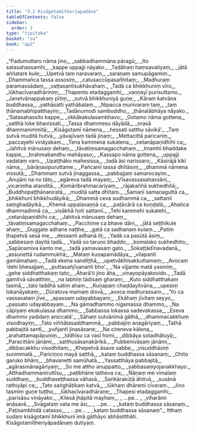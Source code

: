 ```yaml
---
title: "3.2 Kisāgotamītherīapadāna"
tableOfContents: false
sidebar:
  order: 3
type: "tipitaka"
basket: "su"
book: "ap2"
---
```



<DynamicBreadcrumb />

<Division number="55" book="ap2">

<Paragraph number="750" type="verses" book="ap2">
_“Padumuttaro nāma jino,_  
_sabbadhammāna pāragū;_  
_Ito satasahassamhi,_  
_kappe uppajji nāyako._  

</Paragraph>

</Division>
<Division number="56" book="ap2">

<Paragraph number="751" type="verses" book="ap2">
_Tadāhaṃ haṃsavatiyaṃ,_  
_jātā aññatare kule;_  
_Upetvā taṃ naravaraṃ,_  
_saraṇaṃ samupāgamiṃ._  

</Paragraph>

</Division>
<Division number="57" book="ap2">

<Paragraph number="752" type="verses" book="ap2">
_Dhammañca tassa assosiṃ,_  
_catusaccūpasañhitaṃ;_  
_Madhuraṃ paramassādaṃ,_  
_vaṭṭasantisukhāvahaṃ._  

</Paragraph>

</Division>
<Division number="58" book="ap2">

<Paragraph number="753" type="verses" book="ap2">
_Tadā ca bhikkhuniṃ vīro,_  
_lūkhacīvaradhāriniṃ;_  
_Ṭhapento etadaggamhi,_  
_vaṇṇayī purisuttamo._  

</Paragraph>

</Division>
<Division number="59" book="ap2">

<Paragraph number="754" type="verses" book="ap2">
_Janetvānappakaṃ pītiṃ,_  
_sutvā bhikkhuniyā guṇe;_  
_Kāraṃ katvāna buddhassa,_  
_yathāsatti yathābalaṃ._  

</Paragraph>

</Division>
<Division number="60" book="ap2">

<Paragraph number="755" type="verses" book="ap2">
_Nipacca munivaraṃ taṃ,_  
_taṃ ṭhānamabhipatthayiṃ;_  
_Tadānumodi sambuddho,_  
_ṭhānalābhāya nāyako._  

</Paragraph>

</Division>
<Division number="61" book="ap2">

<Paragraph number="756" type="verses" book="ap2">
_‘Satasahassito kappe,_  
_okkākakulasambhavo;_  
_Gotamo nāma gottena,_  
_satthā loke bhavissati._  

</Paragraph>

</Division>
<Division number="62" book="ap2">

<Paragraph number="757" type="verses" book="ap2">
_Tassa dhammesu dāyādā,_  
_orasā dhammanimmitā;_  
_Kisāgotamī nāmena,_  
_hessati satthu sāvikā’._  

</Paragraph>

</Division>
<Division number="63" book="ap2">

<Paragraph number="758" type="verses" book="ap2">
_Taṃ sutvā muditā hutvā,_  
_yāvajīvaṃ tadā jinaṃ;_  
_Mettacittā paricariṃ,_  
_paccayehi vināyakaṃ._  

</Paragraph>

</Division>
<Division number="64" book="ap2">

<Paragraph number="759" type="verses" book="ap2">
_Tena kammena sukatena,_  
_cetanāpaṇidhīhi ca;_  
_Jahitvā mānusaṃ dehaṃ,_  
_tāvatiṃsamagacchahaṃ._  

</Paragraph>

</Division>
<Division number="65" book="ap2">

<Paragraph number="760" type="verses" book="ap2">
_Imamhi bhaddake kappe,_  
_brahmabandhu mahāyaso;_  
_Kassapo nāma gottena,_  
_uppajji vadataṃ varo._  

</Paragraph>

</Division>
<Division number="66" book="ap2">

<Paragraph number="761" type="verses" book="ap2">
_Upaṭṭhāko mahesissa,_  
_tadā āsi narissaro;_  
_Kāsirājā kikī nāma,_  
_bārāṇasipuruttame._  

</Paragraph>

</Division>
<Division number="67" book="ap2">

<Paragraph number="762" type="verses" book="ap2">
_Pañcamī tassa dhītāsiṃ,_  
_dhammā nāmena vissutā;_  
_Dhammaṃ sutvā jinaggassa,_  
_pabbajjaṃ samarocayiṃ._  

</Paragraph>

</Division>
<Division number="68" book="ap2">

<Paragraph number="763" type="verses" book="ap2">
_Anujāni na no tāto,_  
_agāreva tadā mayaṃ;_  
_Vīsavassasahassāni,_  
_vicarimha atanditā._  

</Paragraph>

</Division>
<Division number="69" book="ap2">

<Paragraph number="764" type="verses" book="ap2">
_Komāribrahmacariyaṃ,_  
_rājakaññā sukhedhitā;_  
_Buddhopaṭṭhānaniratā,_  
_muditā satta dhītaro._  

</Paragraph>

</Division>
<Division number="70" book="ap2">

<Paragraph number="765" type="verses" book="ap2">
_Samaṇī samaṇaguttā ca,_  
_bhikkhunī bhikkhudāyikā;_  
_Dhammā ceva sudhammā ca,_  
_sattamī saṃghadāyikā._  

</Paragraph>

</Division>
<Division number="71" book="ap2">

<Paragraph number="766" type="verses" book="ap2">
_Khemā uppalavaṇṇā ca,_  
_paṭācārā ca kuṇḍalā;_  
_Ahañca dhammadinnā ca,_  
_visākhā hoti sattamī._  

</Paragraph>

</Division>
<Division number="72" book="ap2">

<Paragraph number="767" type="verses" book="ap2">
_Tehi kammehi sukatehi,_  
_cetanāpaṇidhīhi ca;_  
_Jahitvā mānusaṃ dehaṃ,_  
_tāvatiṃsamagacchahaṃ._  

</Paragraph>

</Division>
<Division number="73" book="ap2">

<Paragraph number="768" type="verses" book="ap2">
_Pacchime ca bhave dāni,_  
_jātā seṭṭhikule ahaṃ;_  
_Duggate adhane naṭṭhe,_  
_gatā ca sadhanaṃ kulaṃ._  

</Paragraph>

</Division>
<Division number="74" book="ap2">

<Paragraph number="769" type="verses" book="ap2">
_Patiṃ ṭhapetvā sesā me,_  
_dessanti adhanā iti;_  
_Yadā ca pasūtā āsiṃ,_  
_sabbesaṃ dayitā tadā._  

</Paragraph>

</Division>
<Division number="75" book="ap2">

<Paragraph number="770" type="verses" book="ap2">
_Yadā so taruṇo bhaddo,_  
_komalako sukhedhito;_  
_Sapāṇamiva kanto me,_  
_tadā yamavasaṃ gato._  

</Paragraph>

</Division>
<Division number="76" book="ap2">

<Paragraph number="771" type="verses" book="ap2">
_Sokaṭṭādīnavadanā,_  
_assunettā rudammukhā;_  
_Mataṃ kuṇapamādāya,_  
_vilapantī gamāmahaṃ._  

</Paragraph>

</Division>
<Division number="77" book="ap2">

<Paragraph number="772" type="verses" book="ap2">
_Tadā ekena sandiṭṭhā,_  
_upetvābhisakkuttamaṃ;_  
_Avocaṃ ‘dehi bhesajjaṃ,_  
_puttasañjīvananti bho’._  

</Paragraph>

</Division>
<Division number="78" book="ap2">

<Paragraph number="773" type="verses" book="ap2">
_‘Na vijjante matā yasmiṃ,_  
_gehe siddhatthakaṃ tato;_  
_Āharā’ti jino āha,_  
_vinayopāyakovido._  

</Paragraph>

</Division>
<Division number="79" book="ap2">

<Paragraph number="774" type="verses" book="ap2">
_Tadā gamitvā sāvatthiṃ,_  
_na labhiṃ tādisaṃ gharaṃ;_  
_Kuto siddhatthakaṃ tasmā,_  
_tato laddhā satiṃ ahaṃ._  

</Paragraph>

</Division>
<Division number="80" book="ap2">

<Paragraph number="775" type="verses" book="ap2">
_Kuṇapaṃ chaḍḍayitvāna,_  
_upesiṃ lokanāyakaṃ;_  
_Dūratova mamaṃ disvā,_  
_avoca madhurassaro._  

</Paragraph>

</Division>
<Division number="81" book="ap2">

<Paragraph number="776" type="verses" book="ap2">
_‘Yo ca vassasataṃ jīve,_  
_apassaṃ udayabbayaṃ;_  
_Ekāhaṃ jīvitaṃ seyyo,_  
_passato udayabbayaṃ._  

</Paragraph>

</Division>
<Division number="82" book="ap2">

<Paragraph number="777" type="verses" book="ap2">
_Na gāmadhammo nigamassa dhammo,_  
_Na cāpiyaṃ ekakulassa dhammo;_  
_Sabbassa lokassa sadevakassa,_  
_Eseva dhammo yadidaṃ aniccatā’._  

</Paragraph>

</Division>
<Division number="83" book="ap2">

<Paragraph number="778" type="verses" book="ap2">
_Sāhaṃ sutvānimā gāthā,_  
_dhammacakkhuṃ visodhayiṃ;_  
_Tato viññātasaddhammā,_  
_pabbajiṃ anagāriyaṃ._  

</Paragraph>

</Division>
<Division number="84" book="ap2">

<Paragraph number="779" type="verses" book="ap2">
_Tathā pabbajitā santī,_  
_yuñjantī jinasāsane;_  
_Na cireneva kālena,_  
_arahattamapāpuṇiṃ._  

</Paragraph>

</Division>
<Division number="85" book="ap2">

<Paragraph number="780" type="verses" book="ap2">
_Iddhīsu ca vasī homi,_  
_dibbāya sotadhātuyā;_  
_Paracittāni jānāmi,_  
_satthusāsanakārikā._  

</Paragraph>

</Division>
<Division number="86" book="ap2">

<Paragraph number="781" type="verses" book="ap2">
_Pubbenivāsaṃ jānāmi,_  
_dibbacakkhu visodhitaṃ;_  
_Khepetvā āsave sabbe,_  
_visuddhāsiṃ sunimmalā._  

</Paragraph>

</Division>
<Division number="87" book="ap2">

<Paragraph number="782" type="verses" book="ap2">
_Pariciṇṇo mayā satthā,_  
_kataṃ buddhassa sāsanaṃ;_  
_Ohito garuko bhāro,_  
_bhavanetti samūhatā._  

</Paragraph>

</Division>
<Division number="88" book="ap2">

<Paragraph number="783" type="verses" book="ap2">
_Yassatthāya pabbajitā,_  
_agārasmānagāriyaṃ;_  
_So me attho anuppatto,_  
_sabbasaṃyojanakkhayo._  

</Paragraph>

</Division>
<Division number="89" book="ap2">

<Paragraph number="784" type="verses" book="ap2">
_Atthadhammaniruttīsu,_  
_paṭibhāne tatheva ca;_  
_Ñāṇaṃ me vimalaṃ suddhaṃ,_  
_buddhaseṭṭhassa vāhasā._  

</Paragraph>

</Division>
<Division number="90" book="ap2">

<Paragraph number="785" type="verses" book="ap2">
_Saṅkārakūṭā āhitvā,_  
_susānā rathiyāpi ca;_  
_Tato saṅghāṭikaṃ katvā,_  
_lūkhaṃ dhāremi cīvaraṃ._  

</Paragraph>

</Division>
<Division number="91" book="ap2">

<Paragraph number="786" type="verses" book="ap2">
_Jino tasmiṃ guṇe tuṭṭho,_  
_lūkhacīvaradhāraṇe;_  
_Ṭhapesi etadaggamhi,_  
_parisāsu vināyako._  

</Paragraph>

</Division>
<Division number="92" book="ap2">

<Paragraph number="787" type="verses" book="ap2">
_Kilesā jhāpitā mayhaṃ,_  
_ …pe… _  
_viharāmi anāsavā._  

</Paragraph>

</Division>
<Division number="93" book="ap2">

<Paragraph number="788" type="verses" book="ap2">
_Svāgataṃ vata me āsi,_  
_ …pe… _  
_kataṃ buddhassa sāsanaṃ._  

</Paragraph>

</Division>
<Division number="94" book="ap2">

<Paragraph number="789" type="verses" book="ap2">
_Paṭisambhidā catasso,_  
_ …pe… _  
_kataṃ buddhassa sāsanaṃ”._  

</Paragraph>

<Paragraph number="790" book="ap2">
Itthaṃ sudaṃ kisāgotamī bhikkhunī imā gāthāyo abhāsitthāti.

</Paragraph>
</Division>

<Paragraph number="791" type="center" book="ap2">
Kisāgotamītheriyāpadānaṃ dutiyaṃ.
</Paragraph>